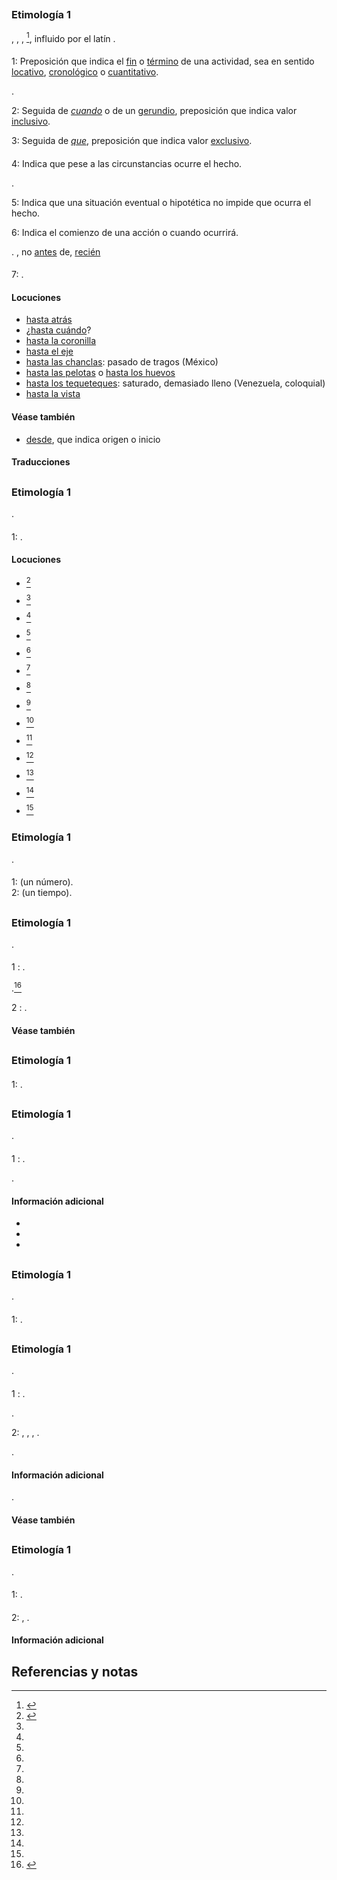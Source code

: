{{desambiguación|Hasta}}

== {{lengua|es}} ==
{{pron-graf|h1=asta|g1=asta|gnota1=obsoleta}}

=== Etimología 1 ===
{{etimología|osp|fasta}},  {{etim|osp|hata}}, {{l+|osp|fata}}, {{etim|ar|حتى|tr=ḥattā}}<ref name="DRAE">{{DRAE2001}}</ref>, influido por el latín {{l+|la|ad|glosa=a}} {{l+|la|ista|glosa=esta}}.

==== {{preposición|es}} ====
;1: Preposición que indica el [[fin]] o [[término]] de una actividad, sea en sentido [[locativo]], [[cronológico]] o [[cuantitativo]].
{{sinónimo|a|entro|enta}}.
{{ejemplo|Papeleras: un intendente uruguayo fue hasta el corte de ruta para dialogar con los manifestantes.|c=pagina|t=Papeleras|f=2007-03-10|u=https://web.archive.org/web/20070310182313/http://www.clarin.com/diario/2006/01/20/um/m-01127710.htm}}
{{ejemplo|Muchos viajes siguieron a estas primeras búsquedas de geografías y culturas hasta entonces desconocidas.|c=pagina|t=Página/12|u=http://www.pagina12.com.ar/diario/suplementos/turismo/9-908-2006-10-03.html}}
;2: Seguida de ''[[cuando]]'' o de un [[gerundio]], preposición que indica valor [[inclusivo]].
{{ejemplo|Es un fumador empedernido, fuma hasta cuando se ducha. Es un fumador empedernido, fuma hasta duchándose.}}
;3: Seguida de ''[[que]]'', preposición que indica valor [[exclusivo]].
{{ejemplo|Conversan hasta que llega el profesor.}}

==== {{adverbio|es}} ====
;4: Indica que pese a las circunstancias ocurre el hecho.
{{sinónimo|aun|inclusive|incluso}}.
{{ejemplo|Su salud es delicada, se resfría hasta en verano.}}
{{ejemplo|El comisario, un empleado serio y humilde, sabía que el rigor cívico del maestro exasperaba hasta a sus amigos más próximos, y estaba sorprendido por la facilidad con que saltaba por encima de los trámites legales para apresurar el entierro.|c=libro|u=w:El|a=Gabriel García Márquez|t=amor en los tiempos del cólera|f=1985}}
;5: Indica que una situación eventual o hipotética no impide que ocurra el hecho.
{{ejemplo|Hasta en medio de un funeral, encuentra motivos para reírse.}}
;6: Indica el comienzo de una acción o cuando ocurrirá.
{{ámbito|México|América Central|Ecuador|Chiloé}}.
{{sinónimo|desde}}, no [[antes]] de, [[recién]]
{{ejemplo|Nos vemos hasta el lunes.}}

==== {{sustantivo femenino|es}} ====
{{inflect.es.sust.reg}}
;7: {{grafía obsoleta|asta}}.
{{ejemplo|Arrojábanles un dardo, que es una hasta larga, á cuya extremidad hay asegurado un hueso grande y afilado que penetra como una espada.}}

==== Locuciones ====
* [[hasta atrás]]
* ¿[[hasta cuándo]]?
* [[hasta la coronilla]]
* [[hasta el eje]]
* [[hasta las chanclas]]: pasado de tragos (México)
* [[hasta las pelotas]] o [[hasta los huevos]]
* [[hasta los tequeteques]]: saturado, demasiado lleno (Venezuela, coloquial)
* [[hasta la vista]]

==== Véase también ====
* [[desde]], que indica origen o inicio

==== Traducciones ====
{{trad-arriba}}
{{t|ain|a1=1|t1=エン|t2=エㇴ|t3=ウン|t4=ウㇴ|t5=エネ|t6=エコタ|t7=オルン|t8=オルㇴ}}
{{t|br|t1=beket|t2=betek}}
{{t|ca|t1=fins}}
{{t|eo|t1=ĝis}}
{{t|id|t1=hingga|t2=sehingga}}
{{t|en|t1=until|t2=up to|t3=even}}
{{t|ms|a1=1-5|t1=sehingga|a2=6|t2=hingga|t3=هيڠݢ}}
{{trad-abajo}}

== {{lengua|ast}} ==
{{pron-graf|leng=ast}}

=== Etimología 1 ===
{{etimología|leng=ast|roa-ole|ffasta||roa-ole|fasta}}.

==== {{preposición|ast}} ====
;1: {{plm}}.

==== Locuciones ====
{{trad-arriba|locuciones}}
*{{l+|ast|hasta arriba}}<ref name="DALA">{{DALA}}</ref>
*{{l+|ast|hasta cantar el gochu}}<ref name="DALA" />
*{{l+|ast|hasta cantar la gocha}}<ref name="DALA" />
*{{l+|ast|hasta dempués}}<ref name="DALA" />
*{{l+|ast|hasta la muerte}}<ref name="DALA" />
*{{l+|ast|hasta les armeñes}}<ref name="DALA" />
*{{l+|ast|hasta les narices}}<ref name="DALA" />
*{{l+|ast|hasta llueu}}<ref name="DALA" />
*{{l+|ast|hasta los coyones}}<ref name="DALA" />
*{{l+|ast|hasta los güevos}}<ref name="DALA" />
*{{l+|ast|hasta l'odre}}<ref name="DALA" />
*{{l+|ast|hasta mañana}}<ref name="DALA" />
*{{l+|ast|hasta más tarde}}<ref name="DALA" />
*{{l+|ast|hasta nunca}}<ref name="DALA" />
{{trad-abajo}}

== {{lengua|fax}} ==
{{pron-graf|leng=fax}}

=== Etimología 1 ===
{{etimología|leng=fax|es|hasta}}.

==== {{preposición|fax}} ====
;1: {{plm}} (un número).
;2: {{plm}} (un tiempo).

== {{lengua|gl}} ==
{{pron-graf|leng=gl}}

=== Etimología 1 ===
{{etimología|leng=gl|la|hasta|alt=hastam|asta}}.

==== {{sustantivo femenino|gl}} ====
{{inflect.gl.sust.reg}}
;1 {{csem|armas|leng=gl}}: {{plm|asta}}.
{{sinónimo|leng=gl|mastro}}.<ref name="DRAG">{{DRAG}}</ref>
;2 {{csem|zoología|leng=gl}}: {{plm|cuerno}}.

==== Véase también ====
{{w|leng=gl}}

== {{lengua|it}} ==
{{pron-graf|leng=it}}

=== Etimología 1 ===
==== {{sustantivo femenino|it}} ====
{{inflect.it.sust.reg|hast|a}}
;1: {{grafía obsoleta|leng=it|asta}}.

== {{lengua|la}} ==
{{pron-graf|leng=la|1audio1=la-cls-hasta.ogg}}

=== Etimología 1 ===
{{etimología|leng=la}}.

==== {{sustantivo femenino|la}} ====
{{inflect.la.sust.1|hast}}
;1 {{csem|armas|leng=la}}: {{plm|asta}}.
{{hipónimo|leng=la|pilum}}.
{{ejemplo|Petere aliquem hasta. (Asaltar alguien con asta.).}}

==== Información adicional ====
{{trad-arriba|Cognados latinos}}
*{{l+|la|hastarius|hastārius}}
*{{l+|la|hastatus|hastātus}}
*{{l+|la|hastile|hastīle}}
{{trad-abajo}}
{{trad-arriba|descendientes}}
{{d|sq|d1=heshtë}}
{{d|es|d1=asta}}
{{d|fro|d1=haste}}
{{d|it|d1=asta}}
{{d|pt|d1=hasta|d2=haste}}
{{trad-abajo}}

== {{lengua|nov}} ==
{{pron-graf|leng=nov}}

=== Etimología 1 ===
{{etimología|leng=nov}}.

==== {{verbo|nov}} ====
;1: {{plm|adelantear}}.

== {{lengua|pt}} ==
{{pron-graf|leng=pt}}

=== Etimología 1 ===
{{etimología|leng=pt|la|hasta|alt=hastam|asta}}.

==== {{sustantivo femenino|pt}} ====
{{inflect.pt.sust.reg}}
;1 {{csem|armas|leng=pt}}: {{plm|asta}}.
{{hipónimo|leng=pt|chuço|dardo||javalina|pilo}}.
;2: {{plm|almoneda}}, {{l|es|aucción}}, {{l|es|remate}}, {{l|es|subasta}}.
{{sinónimo|leng=pt|leilão}}.

==== Información adicional ====
{{derivad|leng=pt|haste|hastear}}.

==== Véase también ====
{{w|leng=pt}}

== {{lengua|tr}} ==
{{pron-graf|leng=tr}}

=== Etimología 1 ===
{{etimología|leng=tr}}.

==== {{adjetivo|tr}} ====
;1: {{plm|enfermo}}.

==== {{sustantivo|tr}} ====
;2: {{plm|enfermo}}, {{l|es|paciente}}.

==== Información adicional ====
{{derivad|leng=tr|hastalık}}

== Referencias y notas ==
<references />
